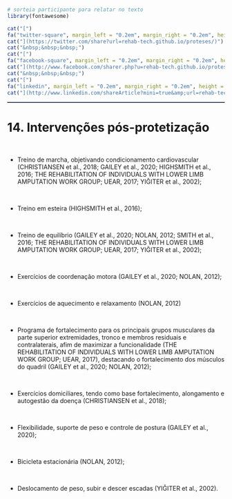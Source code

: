 <br>
<br>
<br>

<p align="right">
```r
# sorteia participante para relatar no texto
library(fontawesome)

cat("[")
fa("twitter-square", margin_left = "0.2em", margin_right = "0.2em", height = "2em", width = "2em")
cat("](https://twitter.com/share?url=rehab-tech.github.io/proteses/)")
cat("&nbsp;&nbsp;&nbsp;")
cat("[")
fa("facebook-square", margin_left = "0.2em", margin_right = "0.2em", height = "2em", width = "2em")
cat("](http://www.facebook.com/sharer.php?u=rehab-tech.github.io/proteses/)")
cat("&nbsp;&nbsp;&nbsp;")
cat("[")
fa("linkedin", margin_left = "0.2em", margin_right = "0.2em", height = "2em", width = "2em")
cat("](http://www.linkedin.com/shareArticle?mini=true&amp;url=rehab-tech.github.io/proteses/)")
```
</p>

<!--script for generating HORIZONTAL LINE-->
<hr style="height:2px;border-width:0;color:#2C3E50;background-color:#2C3E50">

# **14.	Intervenções pós-protetização**

<br>

* Treino de marcha, objetivando condicionamento cardiovascular (CHRISTIANSEN et al., 2018; GAILEY et al., 2020; HIGHSMITH et al., 2016; THE REHABILITATION OF INDIVIDUALS WITH LOWER LIMB AMPUTATION WORK GROUP; UEAR, 2017; YIĞITER et al., 2002);

<br>

* Treino em esteira (HIGHSMITH et al., 2016);

<br>

* Treino de equilíbrio (GAILEY et al., 2020; NOLAN, 2012; SMITH et al., 2016; THE REHABILITATION OF INDIVIDUALS WITH LOWER LIMB AMPUTATION WORK GROUP; UEAR, 2017; YIĞITER et al., 2002);

<br>

* Exercícios de coordenação motora (GAILEY et al., 2020; NOLAN, 2012);

<br>

* Exercícios de aquecimento e relaxamento (NOLAN, 2012)

<br>

* Programa de fortalecimento para os principais grupos musculares da parte superior extremidades, tronco e membros residuais e contralaterais, afim de maximizar a funcionalidade (THE REHABILITATION OF INDIVIDUALS WITH LOWER LIMB AMPUTATION WORK GROUP; UEAR, 2017), destacando o fortalecimento dos músculos do quadril (GAILEY et al., 2020; NOLAN, 2012);

<br>

* Exercícios domiciliares, tendo como base fortalecimento, alongamento e autogestão da doença (CHRISTIANSEN et al., 2018);

<br>

* Flexibilidade, suporte de peso e controle de postura (GAILEY et al., 2020);

<br>

* Bicicleta estacionária (NOLAN, 2012);

<br>

* Deslocamento de peso, subir e descer escadas (YIĞITER et al., 2002).

<br>

